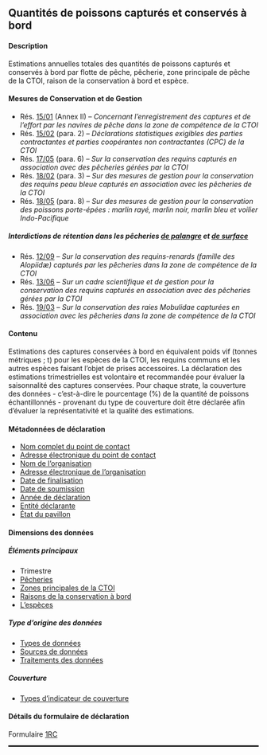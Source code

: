## Quantités de poissons capturés et conservés à bord {#RC}

#### Description

Estimations annuelles totales des quantités de poissons capturés et conservés à bord par flotte de pêche, pêcherie, zone principale de pêche de la CTOI, raison de la conservation à bord et espèce.

#### Mesures de Conservation et de Gestion

- Rés. [15/01](https://iotc.org/fr/mcg/r%C3%A9solution-1501-concernant-l%E2%80%99enregistrement-des-captures-et-de-l%E2%80%99effort-par-les-navires-de-p%C3%AAche) (Annex II) -- _Concernant l’enregistrement des captures et de l’effort par les navires de pêche dans la zone de compétence de la CTOI_
- Rés. [15/02](https://iotc.org/fr/mcg/r%C3%A9solution-1502-d%C3%A9clarations-statistiques-exigibles-des-parties-contractantes-et-parties) (para. 2) -- _Déclarations statistiques exigibles des parties contractantes et parties coopérantes non contractantes (CPC) de la CTOI_
- Rés. [17/05](https://iotc.org/fr/mcg/r%C3%A9solution-1705-%E2%80%A8sur-la-conservation-des-requins-captur%C3%A9s-en-association-avec-des-p%C3%AAcheries) (para. 6) -- _Sur la conservation des requins capturés en association avec des pêcheries gérées par la CTOI_
- Rés. [18/02](https://iotc.org/fr/mcg/r%C3%A9solution-1802-sur-des-mesures-de-gestion-pour-la-conservation-des-requins-peau-bleue-captur%C3%A9s) (para. 3) -- _Sur des mesures de gestion pour la conservation des requins peau bleue capturés en association avec les pêcheries de la CTOI_
- Rés. [18/05](https://iotc.org/fr/mcg/r%C3%A9solution-1805-sur-des-mesures-de-gestion-pour-la-conservation-des-poissons-porte-%C3%A9p%C3%A9es-marlin) (para. 8) -- _Sur des mesures de gestion pour la conservation des poissons porte-épées : marlin rayé, marlin noir, marlin bleu et voilier Indo-Pacifique_

##### Interdictions de rétention dans les pêcheries [de palangre](#iotclonglinefishery) et [de surface](#iotcsurfacefishery)

- Rés. [12/09](https://iotc.org/fr/mcg/r%C3%A9solution-1209-sur-la-conservation-des-requins-renards-famille-des-alopiid%C3%A6-captur%C3%A9s-par-les) -- _Sur la conservation des requins-renards (famille des Alopiidæ) capturés par les pêcheries dans la zone de compétence de la CTOI_
- Rés. [13/06](https://iotc.org/fr/mcg/r%C3%A9solution-1306-sur-un-cadre-scientifique-et-de-gestion-pour-la-conservation-des-requins) -- _Sur un cadre scientifique et de gestion pour la conservation des requins capturés en association avec des pêcheries gérées par la CTOI_
- Rés. [19/03](https://iotc.org/fr/mcg/r%C3%A9solution-1903-sur-la-conservation-des-raies-mobulidae-captur%C3%A9es-en-association-avec-les) -- _Sur la conservation des raies Mobulidae capturées en association avec les pêcheries dans la zone de compétence de la CTOI_

#### Contenu

Estimations des captures conservées à bord en équivalent poids vif (tonnes métriques ; t) pour les espèces de la CTOI, les requins communs et les autres espèces faisant l'objet de prises accessoires. La déclaration des estimations trimestrielles est volontaire et recommandée pour évaluer la saisonnalité des captures conservées. Pour chaque strate, la couverture des données - c'est-à-dire le pourcentage (%) de la quantité de poissons échantillonnés - provenant du type de couverture doit être déclarée afin d'évaluer la représentativité et la qualité des estimations.

#### Métadonnées de déclaration

- [Nom complet du point de contact](#fcname)
- [Adresse électronique du point de contact](#fcemail)
- [Nom de l'organisation](#orgname)
- [Adresse électronique de l'organisation](#orgemail)
- [Date de finalisation](#findate)
- [Date de soumission](#subdate)
- [Année de déclaration](#repyear)
- [Entité déclarante](#repentity)
- [État du pavillon](#repflagstate)

#### Dimensions des données

##### Éléments principaux

- Trimestre
- [Pêcheries](../domain/fisheries/#fisheries)
- [Zones principales de la CTOI](../domain/admin/#IOTCareasMain)
- [Raisons de la conservation à bord](../domain/biological/#retainReasons)
- [L'espèces](../domain/legacy/#species)

##### Type d’origine des données

- [Types de données](../domain/data/#types)
- [Sources de données](../domain/data/#sourcesRC)
- [Traitements des données](../domain/data/#processingsRC)

##### Couverture

- [Types d'indicateur de couverture](../domain/data/#coverageTypes)

#### Détails du formulaire de déclaration

Formulaire [1RC](../forms/#Form_1RC)

<hr style="border:1.5px solid black">

